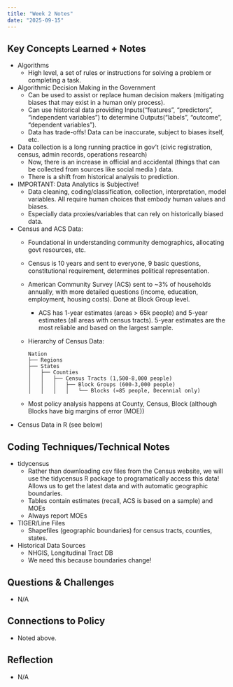 ```yaml
---
title: "Week 2 Notes"
date: "2025-09-15"
---
```


## Key Concepts Learned + Notes
- Algorithms
  - High level, a set of rules or instructions for solving a problem or completing a task.
- Algorithmic Decision Making in the Government
  - Can be used to assist or replace human decision makers (mitigating biases that may exist in a human only process).
  - Can use historical data providing Inputs("features", "predictors", "independent variables") to determine Outputs("labels", "outcome", "dependent variables").
  - Data has trade-offs! Data can be inaccurate, subject to biases itself, etc.
- Data collection is a long running practice in gov't (civic registration, census, admin records, operations research)
  - Now, there is an increase in official and accidental (things that can be collected from sources like social media ) data.
  - There is a shift from historical analysis to prediction.
- IMPORTANT: Data Analytics is Subjective!
  - Data cleaning, coding/classification, collection, interpretation, model variables. All require human choices that embody human values and biases.
  - Especially data proxies/variables that can rely on historically biased data.
- Census and ACS Data:
  - Foundational in understanding community demographics, allocating govt resources, etc.
  - Census is 10 years and sent to everyone, 9 basic questions, constitutional requirement, determines political representation.
  - American Community Survey (ACS) sent to ~3% of households annually, with more detailed questions (income, education, employment, housing costs). Done at Block Group level.
    - ACS has 1-year estimates (areas > 65k people) and 5-year estimates (all areas with census tracts). 5-year estimates are the most reliable and based on the largest sample.
  - Hierarchy of Census Data:
    ```
    Nation
    ├── Regions  
    ├── States
    │   ├── Counties
    │   │   ├── Census Tracts (1,500-8,000 people)
    │   │   │   ├── Block Groups (600-3,000 people)  
    │   │   │   │   └── Blocks (≈85 people, Decennial only)
    ```
  - Most policy analysis happens at County, Census, Block (although Blocks have big margins of error (MOE))
- Census Data in R (see below)

## Coding Techniques/Technical Notes
- tidycensus
  - Rather than downloading csv files from the Census website, we will use the tidycensus R package to programatically access this data! Allows us to get the latest data and with automatic geographic boundaries.
  - Tables contain estimates (recall, ACS is based on a sample) and MOEs
  - Always report MOEs
- TIGER/Line Files
  - Shapefiles (geographic boundaries) for census tracts, counties, states.
- Historical Data Sources
  - NHGIS, Longitudinal Tract DB
  - We need this because boundaries change!

## Questions & Challenges
- N/A

## Connections to Policy
- Noted above.

## Reflection
- N/A
